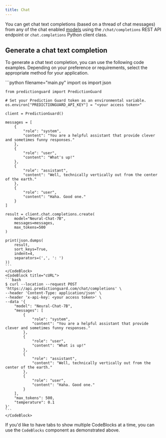 ```yaml
---
title: Chat
---
```


You can get chat text completions (based on a thread of chat messages) from any of the chat enabled [models](../models) using the `/chat/completions` REST API endpoint or `chat.completions` Python client class.

## Generate a chat text completion

To generate a chat text completion, you can use the following code examples. Depending on your preference or requirements, select the appropriate method for your application.

<CodeBlocks>
    <CodeBlock title="Python">
    ```python filename="main.py"
    import os
    import json

    from predictionguard import PredictionGuard

    # Set your Prediction Guard token as an environmental variable.
    os.environ["PREDICTIONGUARD_API_KEY"] = "<your access token>"
    
    client = PredictionGuard()

    messages = [
        {
            "role": "system",
            "content": "You are a helpful assistant that provide clever and sometimes funny responses."
        },
        {
            "role": "user",
            "content": "What's up!"
        },
        {
            "role": "assistant",
            "content": "Well, technically vertically out from the center of the earth."
        },
        {
            "role": "user",
            "content": "Haha. Good one."
        }
    ]

    result = client.chat.completions.create(
        model="Neural-Chat-7B",
        messages=messages,
        max_tokens=500
    )

    print(json.dumps(
        result,
        sort_keys=True,
        indent=4,
        separators=(',', ': ')
    ))
    ```
    </CodeBlock>
    <CodeBlock title="cURL">
    ```bash
    $ curl --location --request POST 'https://api.predictionguard.com/chat/completions' \
    --header 'Content-Type: application/json' \
    --header 'x-api-key: <your access token>' \
    --data '{
        "model": "Neural-Chat-7B",
        "messages": [
            {
                "role": "system",
                "content": "You are a helpful assistant that provide clever and sometimes funny responses."
            },
            {
                "role": "user",
                "content": "What is up!"
            },
            {
                "role": "assistant",
                "content": "Well, technically vertically out from the center of the earth."
            },
            {
                "role": "user",
                "content": "Haha. Good one."
            }
        ],
        "max_tokens": 500,
        "temperature": 0.1
    }'
    ```
    </CodeBlock>

</CodeBlocks>

If you'd like to have tabs to show multiple CodeBlocks at a time, you can use the `CodeBlocks` component as demonstrated above.
